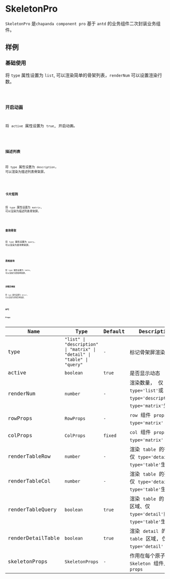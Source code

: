 # SkeletonPro

`SkeletonPro` 是`chapanda component pro` 基于 `antd` 的业务组件二次封装业务组件。

## 样例

### 基础使用

将 `type` 属性设置为 `list`, 可以渲染简单的骨架列表，`renderNum` 可以设置渲染行数。

<code src='../../demo/skeleton-pro/basic.tsx'/>

### 开启动画

将 `active` 属性设置为 `true`, 开启动画。

<code src='../../demo/skeleton-pro/active.tsx'/>

### 描述列表

将 `type` 属性设置为 `description`, 可以渲染为描述列表骨架屏。

<code src='../../demo/skeleton-pro/description.tsx'/>

### 卡片矩阵

将 `type` 属性设置为 `matrix`, 可以渲染为描述列表骨架屏。

<code src='../../demo/skeleton-pro/matrix.tsx'/>

### 查询骨架

将 `type` 属性设置为 `query`, 可以渲染为查询骨架屏。

<code src='../../demo/skeleton-pro/query.tsx'/>

### 表格查询

将 `type` 属性设置为 `table`, 可以渲染为表格骨架屏。

<code src='../../demo/skeleton-pro/table.tsx'/>

### 详情页骨架

将 `type` 属性设置为 `detail`, 可以渲染为详情页骨架屏。

<code src='../../demo/skeleton-pro/detail.tsx'/>

## API

### Props

| Name           | Type                                             | Default    | Description                                                                                   |
| -------------- | ------------------------------------------------ | ---------- | --------------------------------------------------------------------------------------------- |
| type           | `"list" \| "description" \| "matrix" \| "detail" \| "table" \| "query"`| `-`        | 标记骨架屏渲染类型 |
| active         | `boolean`                                         | `true`        | 是否显示动态          |
| renderNum      | `number`                                         | `-`        |  渲染数量， 仅 `type='list'`或 `type='description'`或 `type='matrix'`生效  |
| rowProps       | `RowProps`                                         | `-`        | `row` 组件 `props`， 仅 `type='matrix'` 生效 |
| colProps       | `ColProps`                          | `fixed`    | `col` 组件 `props`， 仅 `type='matrix'` 生效                                                                    |
| renderTableRow   | `number` | `-` | 渲染 `table` 的行数、仅 `type='detail'`或 `type='table'`生效                                                     |
| renderTableCol    | `number`                                         | `-`       | 渲染 `table` 的列数、仅 `type='detail'`或 `type='table'`生效                                                                 |
| renderTableQuery  | `boolean`                         | `true`       | 渲染 `table` 的 `query` 区域、仅 `type='detail'`或 `type='table'`生效                                                                     |
| renderDetailTable   | `boolean`                         | `true`       | 渲染 `detail` 的 `table` 区域, 仅 `type='detail'` 生效                                                                         |
| skeletonProps        | `SkeletonProps`                         | `-`       | 作用在每个原子 `Skeleton` 组件上的 `props`                                                                         |

